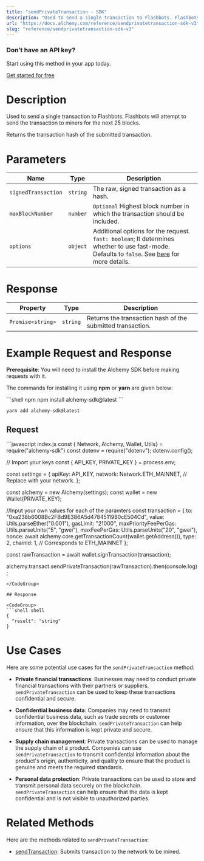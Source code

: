 ```yaml
---
title: "sendPrivateTransaction - SDK"
description: "Used to send a single transaction to Flashbots. Flashbots will attempt to send the transaction to miners for the next 25 blocks.Returns the transaction hash of the submitted transaction."
url: "https://docs.alchemy.com/reference/sendprivatetransaction-sdk-v3"
slug: "reference/sendprivatetransaction-sdk-v3"
---
```


### Don’t have an API key?

Start using this method in your app today.

[Get started for free](https://dashboard.alchemy.com/signup/?a=estimateGas)

# Description

Used to send a single transaction to Flashbots. Flashbots will attempt to send the transaction to miners for the next 25 blocks.

Returns the transaction hash of the submitted transaction.

# Parameters

| Name                | Type     | Description                                                                                                                                                                                                |
| ------------------- | -------- | ---------------------------------------------------------------------------------------------------------------------------------------------------------------------------------------------------------- |
| `signedTransaction` | `string` | The raw, signed transaction as a hash.                                                                                                                                                                     |
| `maxBlockNumber`    | `number` | `Optional` Highest block number in which the transaction should be included.                                                                                                                               |
| `options`           | `object` | Additional options for the request. `fast: boolean`; It determines whether to use fast-mode. Defaults to `false`. See [here](https://docs.flashbots.net/flashbots-protect/rpc/fast-mode) for more details. |

# Response

| Property          | Type     | Description                                                |
| ----------------- | -------- | ---------------------------------------------------------- |
| `Promise<string>` | `string` | Returns the transaction hash of the submitted transaction. |

# Example Request and Response

**Prerequisite**: You will need to install the Alchemy SDK before making requests with it.

The commands for installing it using **npm** or **yarn** are given below:

<CodeGroup>
  ```shell npm
  npm install alchemy-sdk@latest
  ```

  ```shell yarn
  yarn add alchemy-sdk@latest
  ```
</CodeGroup>

## Request

<CodeGroup>
  ```javascript index.js
  const { Network, Alchemy, Wallet, Utils} = require("alchemy-sdk") 
  const dotenv = require("dotenv");
  dotenv.config();

  // Import your keys
  const { API_KEY, PRIVATE_KEY } = process.env;

  const settings = {
    apiKey: API_KEY,
    network: Network.ETH_MAINNET, // Replace with your network.
  };

  const alchemy = new Alchemy(settings);
  const wallet = new Wallet(PRIVATE_KEY);

  //Input your own values for each of the paramters
  const transaction = {
    to: "0xa238b6008Bc2FBd9E386A5d4784511980cE504Cd",
    value: Utils.parseEther("0.001"),
    gasLimit: "21000",
    maxPriorityFeePerGas: Utils.parseUnits("5", "gwei"),
    maxFeePerGas: Utils.parseUnits("20", "gwei"),
    nonce: await alchemy.core.getTransactionCount(wallet.getAddress()),
    type: 2,
    chainId: 1, // Corresponds to ETH_MAINNET
  };

  const rawTransaction = await wallet.signTransaction(transaction);

  alchemy.transact.sendPrivateTransaction(rawTransaction).then(console.log);
  ```
</CodeGroup>

## Response

<CodeGroup>
  ```shell shell
  {
    "result": "string"
  }
  ```
</CodeGroup>

# Use Cases

Here are some potential use cases for the `sendPrivateTransaction` method:

* **Private financial transactions**: Businesses may need to conduct private financial transactions with their partners or suppliers. `sendPrivateTransaction` can be used to keep these transactions confidential and secure.

* **Confidential business data**: Companies may need to transmit confidential business data, such as trade secrets or customer information, over the blockchain. `sendPrivateTransaction` can help ensure that this information is kept private and secure.

* **Supply chain management**: Private transactions can be used to manage the supply chain of a product. Companies can use `sendPrivateTransaction` to transmit confidential information about the product's origin, authenticity, and quality to ensure that the product is genuine and meets the required standards.

* **Personal data protection**: Private transactions can be used to store and transmit personal data securely on the blockchain. `sendPrivateTransaction` can help ensure that the data is kept confidential and is not visible to unauthorized parties.

# Related Methods

Here are the methods related to `sendPrivateTransaction`:

* [sendTransaction](/reference/sendtransaction-sdk): Submits transaction to the network to be mined.
